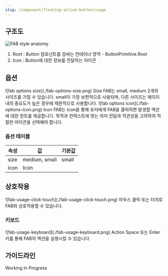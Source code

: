 ```yaml
---
slug: /component/floating-action-button/usage
---
```


## 구조도

<Anatomy>![FAB style anatomy](./anatomy.png)</Anatomy>

1. Root : Button 컴포넌트를 감싸는 컨테이너 영역 - ButtonPrimitive.Root
2. Icon : Button에 대한 정보를 전달하는 아이콘

## 옵션

<HalfCard>
  <HalfCardImageCell>
    ![fab options size](./fab-options-size.png)
  </HalfCardImageCell>
  <HalfCardDescriptionCell>
    <HalfCardDescriptionTitle>Size</HalfCardDescriptionTitle>
    <HalfCardDescription>
      FAB는 small, medium 2개의 사이즈를 가질 수 있습니다. small이 가장
      보편적으로 사용되며, 다른 사이즈는 페이지 내의 중요도가 높은 경우에
      제한적으로 사용합니다.
    </HalfCardDescription>
  </HalfCardDescriptionCell>
</HalfCard>

<HalfCard>
  <HalfCardImageCell>
    ![fab options icon](./fab-options-icon.png)
  </HalfCardImageCell>
  <HalfCardDescriptionCell>
    <HalfCardDescriptionTitle>Icon</HalfCardDescriptionTitle>
    <HalfCardDescription>
      FAB는 icon을 통해 유저에게 FAB을 클릭하면 발생할 액션에 대한 힌트를
      제공합니다. 목적과 컨텍스트에 맞는 의미 전달과 직관성을 고려하여 적절한
      아이콘을 선택해야 합니다.
    </HalfCardDescription>
  </HalfCardDescriptionCell>
</HalfCard>

### 옵션 테이블

| 속성 | 값            | 기본값 |
| ---- | ------------- | ------ |
| size | medium, small | small  |
| icon | Icon          |        |

## 상호작용

<FullCard>
  <FullCardImageCell>
    ![fab-usage-click-touch](./fab-usage-click-touch.png)
  </FullCardImageCell>
  <FullCardDescription>
    마우스 클릭 또는 터치로 FAB와 상호작용할 수 있습니다.
  </FullCardDescription>
</FullCard>

### 키보드

<HalfCard>
  <HalfCardImageCell>
    ![fab-usage-keyboard](./fab-usage-keyboard.png)
  </HalfCardImageCell>
  <HalfCardDescriptionCell>
    <HalfCardDescriptionTitle>Action</HalfCardDescriptionTitle>
    <HalfCardDescription>
      <Keyboard>Space</Keyboard> 또는 <Keyboard>Enter</Keyboard>키를 통해 FAB의
      액션을 실행시킬 수 있습니다.
    </HalfCardDescription>
  </HalfCardDescriptionCell>
</HalfCard>

## 가이드라인

Working In Progress
